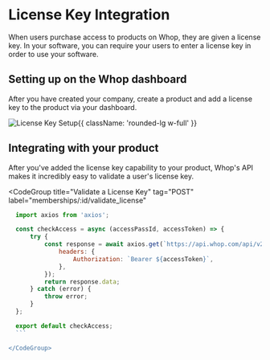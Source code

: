 
# License Key Integration

When users purchase access to products on Whop, they are given a license key. In your software, you can require your users to enter a license key in order to use your software.

## Setting up on the Whop dashboard

After you have created your company, create a product and add a license key to the product via your dashboard.

![License Key Setup](https://i.imgur.com/77Bkxbl.gif){{ className: 'rounded-lg w-full' }}

## Integrating with your product

After you've added the license key capability to your product, Whop's API makes it incredibly easy to validate a user's license key.

<CodeGroup
  title="Validate a License Key"
  tag="POST"
  label="memberships/:id/validate_license"
>
  ```js
    import axios from 'axios';

    const checkAccess = async (accessPassId, accessToken) => {
        try {
            const response = await axios.get(`https://api.whop.com/api/v2/memberships/${id}/validate_license`, {
                headers: {
                    Authorization: `Bearer ${accessToken}`,
                },
            });
            return response.data;
        } catch (error) {
            throw error;
        }
    };

    export default checkAccess;
    ```

</CodeGroup>
